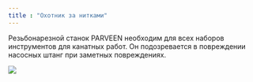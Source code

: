 ```yaml
---
title : "Охотник за нитками"
---
```


Резьбонарезной станок PARVEEN необходим для всех наборов инструментов для канатных работ. Он подозревается в повреждении насосных штанг при заметных повреждениях.

<img src="./thread-chaser.png" />